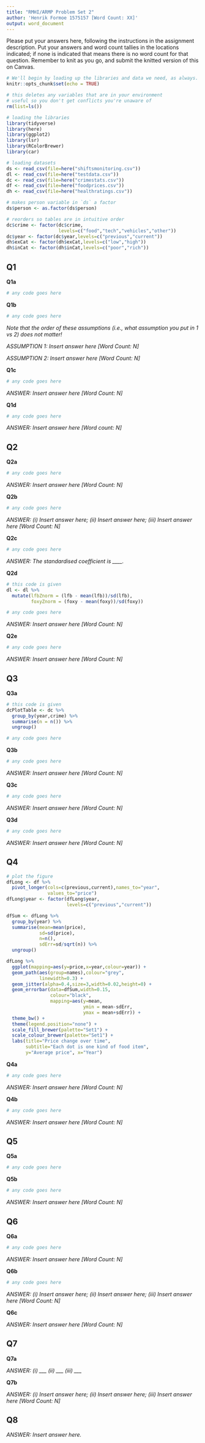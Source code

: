 ```yaml
---
title: "RMHI/ARMP Problem Set 2"
author: 'Henrik Formoe 1575157 [Word Count: XX]'
output: word_document
---
```


Please put your answers here, following the instructions in the assignment description. Put your answers and word count tallies in the locations indicated; if none is indicated that means there is no word count for that question. Remember to knit as you go, and submit the knitted version of this on Canvas.

```r
# We'll begin by loading up the libraries and data we need, as always.
knitr::opts_chunk$set(echo = TRUE)

# this deletes any variables that are in your environment
# useful so you don't get conflicts you're unaware of
rm(list=ls())

# loading the libraries
library(tidyverse)
library(here)
library(ggplot2)
library(lsr)
library(RColorBrewer)
library(car)

# loading datasets
ds <- read_csv(file=here("shiftsmonitoring.csv"))
dl <- read_csv(file=here("testdata.csv"))
dc <- read_csv(file=here("crimestats.csv"))
df <- read_csv(file=here("foodprices.csv"))
dh <- read_csv(file=here("healthratings.csv"))

# makes person variable in `ds` a factor
ds$person <- as.factor(ds$person)

# reorders so tables are in intuitive order
dc$crime <- factor(dc$crime,
                   levels=c("food","tech","vehicles","other"))
dc$year <- factor(dc$year,levels=c("previous","current"))
dh$exCat <- factor(dh$exCat,levels=c("low","high"))
dh$inCat <- factor(dh$inCat,levels=c("poor","rich"))
```

## Q1

**Q1a**

```r
# any code goes here
```


**Q1b**

```r
# any code goes here
```

*Note that the order of these assumptions (i.e., what assumption you put in 1 vs 2) does not matter!* 

*ASSUMPTION 1: Insert answer here [Word Count: N]*

*ASSUMPTION 2: Insert answer here [Word Count: N]*


**Q1c**

```r
# any code goes here
```

*ANSWER: Insert answer here [Word Count: N]*


**Q1d**

```r
# any code goes here
```

*ANSWER: Insert answer here [Word count: N]*


## Q2 

**Q2a** 

```r
# any code goes here
```

*ANSWER: Insert answer here [Word Count: N]*


**Q2b** 

```r
# any code goes here
```

*ANSWER: (i) Insert answer here; (ii) Insert answer here; (iii) Insert answer here [Word Count: N]*


**Q2c**

```r
# any code goes here
```

*ANSWER: The standardised coefficient is ____.*


**Q2d** 

```r
# this code is given
dl <- dl %>%
  mutate(lfbZnorm = (lfb - mean(lfb))/sd(lfb),
         foxyZnorm = (foxy - mean(foxy))/sd(foxy))

# any code goes here

```

*ANSWER: Insert answer here [Word Count: N]*


**Q2e**

```r
# any code goes here
```

*ANSWER: Insert answer here [Word Count: N]*


## Q3

**Q3a**

```r
# this code is given
dcPlotTable <- dc %>%
  group_by(year,crime) %>%
  summarise(n = n()) %>%
  ungroup()

# any code goes here

```


**Q3b**

```r
# any code goes here
```

*ANSWER: Insert answer here [Word Count: N]*


**Q3c** 

```r
# any code goes here
```

*ANSWER: Insert answer here [Word Count: N]*


**Q3d**

```r
# any code goes here
```

*ANSWER: Insert answer here [Word Count: N]*


## Q4

```r
# plot the figure 
dfLong <- df %>%
  pivot_longer(cols=c(previous,current),names_to="year",
               values_to="price")
dfLong$year <- factor(dfLong$year,
                      levels=c("previous","current"))

dfSum <- dfLong %>%
  group_by(year) %>%
  summarise(mean=mean(price),
            sd=sd(price),
            n=n(),
            sdErr=sd/sqrt(n)) %>%
  ungroup()

dfLong %>%
  ggplot(mapping=aes(y=price,x=year,colour=year)) +
  geom_path(aes(group=names),colour="grey",
            linewidth=0.3) +
  geom_jitter(alpha=0.4,size=3,width=0.02,height=0) +
  geom_errorbar(data=dfSum,width=0.15,
                colour="black",
                mapping=aes(y=mean,
                            ymin = mean-sdErr,
                            ymax = mean+sdErr)) +
  theme_bw() +
  theme(legend.position="none") +
  scale_fill_brewer(palette="Set1") +
  scale_colour_brewer(palette="Set1") +
  labs(title="Price change over time",
       subtitle="Each dot is one kind of food item",
       y="Average price", x="Year")
```

**Q4a**

```r
# any code goes here
```

*ANSWER: Insert answer here [Word Count: N]*


**Q4b**

```r
# any code goes here
```

*ANSWER: Insert answer here [Word Count: N]*


## Q5

**Q5a**

```r
# any code goes here
```


**Q5b**

```r
# any code goes here
```

*ANSWER: Insert answer here [Word Count: N]*


## Q6

**Q6a**

```r
# any code goes here
```

*ANSWER: Insert answer here [Word Count: N]*


**Q6b**

```r
# any code goes here
```

*ANSWER: (i) Insert answer here; (ii) Insert answer here; (iii) Insert answer here [Word Count: N]*


**Q6c**

*ANSWER: Insert answer here [Word Count: N]*


## Q7

**Q7a**

*ANSWER: (i) ___ (ii) ___ (iii) ___ *


**Q7b**

*ANSWER: (i) Insert answer here; (ii) Insert answer here; (iii) Insert answer here [Word Count: N]*


## Q8

*ANSWER: Insert answer here.* 

